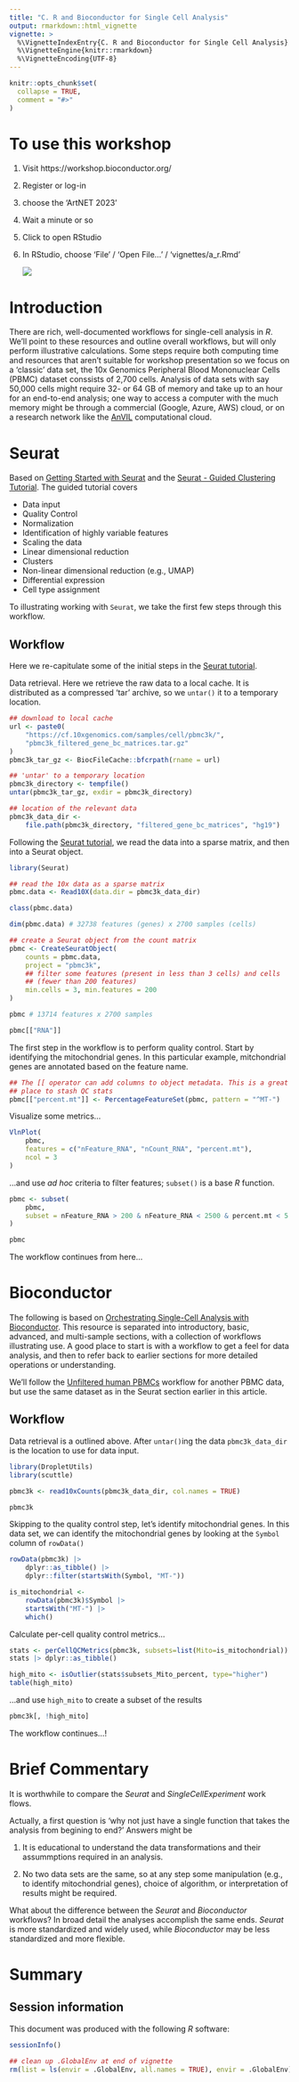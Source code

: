 ```yaml
---
title: "C. R and Bioconductor for Single Cell Analysis"
output: rmarkdown::html_vignette
vignette: >
  %\VignetteIndexEntry{C. R and Bioconductor for Single Cell Analysis}
  %\VignetteEngine{knitr::rmarkdown}
  %\VignetteEncoding{UTF-8}
---
```


```r
knitr::opts_chunk$set(
  collapse = TRUE,
  comment = "#>"
)
```

# To use this workshop

1. Visit https://workshop.bioconductor.org/
2. Register or log-in
3. choose the 'ArtNET 2023'
4. Wait a minute or so
5. Click to open RStudio
6. In RStudio, choose 'File' / 'Open File...' / 'vignettes/a_r.Rmd'

    ![](images/galaxy-screen.png)

# Introduction

There are rich, well-documented workflows for single-cell analysis in
_R_.  We'll point to these resources and outline overall workflows,
but will only perform illustrative calculations. Some steps require
both computing time and resources that aren't suitable for workshop
presentation so we focus on a 'classic' data set, the 10x Genomics
Peripheral Blood Mononuclear Cells (PBMC) dataset conssists of 2,700
cells. Analysis of data sets with say 50,000 cells might require 32-
or 64 GB of memory and take up to an hour for an end-to-end analysis;
one way to access a computer with the much memory might be through a
commercial (Google, Azure, AWS) cloud, or on a research network like
the [AnVIL][] computational cloud.

[AnVIL]: https://anvilproject.org

# Seurat

Based on [Getting Started with Seurat][] and the [Seurat - Guided
Clustering Tutorial][Seurat tutorial]. The guided tutorial covers

- Data input
- Quality Control
- Normalization
- Identification of highly variable features
- Scaling the data
- Linear dimensional reduction
- Clusters
- Non-linear dimensional reduction (e.g., UMAP)
- Differential expression
- Cell type assignment

To illustrating working with `Seurat`, we take the first few steps
through this workflow.

## Workflow

Here we re-capitulate some of the initial steps in the [Seurat
tutorial][].

Data retrieval. Here we retrieve the raw data to a local cache. It is
distributed as a compressed 'tar' archive, so we `untar()` it to a
temporary location.

```r
## download to local cache
url <- paste0(
    "https://cf.10xgenomics.com/samples/cell/pbmc3k/",
    "pbmc3k_filtered_gene_bc_matrices.tar.gz"
)
pbmc3k_tar_gz <- BiocFileCache::bfcrpath(rname = url)

## 'untar' to a temporary location
pbmc3k_directory <- tempfile()
untar(pbmc3k_tar_gz, exdir = pbmc3k_directory)

## location of the relevant data
pbmc3k_data_dir <-
    file.path(pbmc3k_directory, "filtered_gene_bc_matrices", "hg19")
```

Following the [Seurat tutorial][], we read the data into a sparse
matrix, and then into a Seurat object.

```r
library(Seurat)

## read the 10x data as a sparse matrix
pbmc.data <- Read10X(data.dir = pbmc3k_data_dir)

class(pbmc.data)

dim(pbmc.data) # 32738 features (genes) x 2700 samples (cells)

## create a Seurat object from the count matrix
pbmc <- CreateSeuratObject(
    counts = pbmc.data,
    project = "pbmc3k",
    ## filter some features (present in less than 3 cells) and cells
    ## (fewer than 200 features)
    min.cells = 3, min.features = 200
)

pbmc # 13714 features x 2700 samples

pbmc[["RNA"]]
```

The first step in the workflow is to perform quality control. Start by
identifying the mitochondrial genes. In this particular example,
mitchondrial genes are annotated based on the feature name.

```r
## The [[ operator can add columns to object metadata. This is a great
## place to stash QC stats
pbmc[["percent.mt"]] <- PercentageFeatureSet(pbmc, pattern = "^MT-")
```

Visualize some metrics...

```r
VlnPlot(
    pbmc,
    features = c("nFeature_RNA", "nCount_RNA", "percent.mt"),
    ncol = 3
)
```

...and use *ad hoc* criteria to filter features; `subset()` is a base
*R* function.

```r
pbmc <- subset(
    pbmc,
    subset = nFeature_RNA > 200 & nFeature_RNA < 2500 & percent.mt < 5
)

pbmc
```

The workflow continues from here...

# Bioconductor

The following is based on [Orchestrating Single-Cell Analysis with
Bioconductor][OSCA]. This resource is separated into introductory,
basic, advanced, and multi-sample sections, with a collection of
workflows illustrating use. A good place to start is with a workflow
to get a feel for data analysis, and then to refer back to earlier
sections for more detailed operations or understanding.

We'll follow the [Unfiltered human PBMCs][] workflow for another PBMC
data, but use the same dataset as in the Seurat section earlier in
this article.

[OSCA]: http://bioconductor.org/books/release/OSCA.basic/
[Unfiltered human PBMCs]: https://bioconductor.org/books/release/OSCA.workflows/unfiltered-human-pbmcs-10x-genomics.html

## Workflow

Data retrieval is a outlined above. After `untar()`ing the data
`pbmc3k_data_dir` is the location to use for data input.

```r
library(DropletUtils)
library(scuttle)
```

```r
pbmc3k <- read10xCounts(pbmc3k_data_dir, col.names = TRUE)

pbmc3k
```

Skipping to the quality control step, let's identify mitochondrial
genes. In this data set, we can identify the mitochondrial genes by
looking at the `Symbol` column of `rowData()`

```r
rowData(pbmc3k) |>
    dplyr::as_tibble() |>
    dplyr::filter(startsWith(Symbol, "MT-"))

is_mitochondrial <-
    rowData(pbmc3k)$Symbol |>
    startsWith("MT-") |>
    which()
```

Calculate per-cell quality control metrics...

```r
stats <- perCellQCMetrics(pbmc3k, subsets=list(Mito=is_mitochondrial))
stats |> dplyr::as_tibble()

high_mito <- isOutlier(stats$subsets_Mito_percent, type="higher")
table(high_mito)
```

...and use `high_mito` to create a subset of the results

```r
pbmc3k[, !high_mito]
```

The workflow continues...!

# Brief Commentary

It is worthwhile to compare the *Seurat* and *SingleCellExperiment*
work flows.

Actually, a first question is 'why not just have a single function
that takes the analysis from begining to end?' Answers might be

1. It is educational to understand the data transformations and their
   assummptions required in an analysis.

2. No two data sets are the same, so at any step some manipulation
   (e.g., to identify mitochondrial genes), choice of algorithm, or
   interpretation of results might be required.

What about the difference between the *Seurat* and *Bioconductor*
workflows? In broad detail the analyses accomplish the same
ends. *Seurat* is more standardized and widely used, while
*Bioconductor* may be less standardized and more flexible.

[Getting Started with Seurat]: https://satijalab.org/seurat
[Seurat tutorial]: https://satijalab.org/seurat/articles/pbmc3k_tutorial.html

# Summary

## Session information

This document was produced with the following *R* software:

```r
sessionInfo()
```

```r
## clean up .GlobalEnv at end of vignette
rm(list = ls(envir = .GlobalEnv, all.names = TRUE), envir = .GlobalEnv)
```
